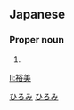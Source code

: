 ==Japanese==
{{ja-kanjitab|裕|美}}

===Proper noun===
{{ja-pos|proper|ひろみ}}

# {{given name|male|or=female|lang=ja}}

[[Category:Japanese male given names|ひろみ]]
[[Category:Japanese female given names|ひろみ]]

[[li:裕美]]